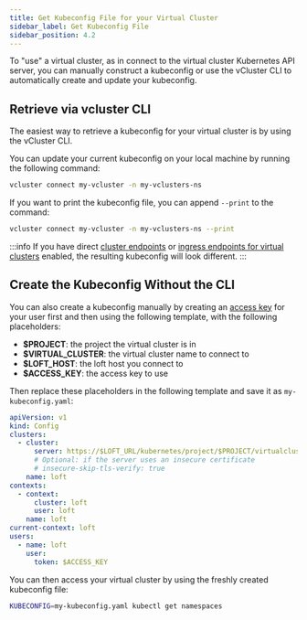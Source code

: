 ```yaml
---
title: Get Kubeconfig File for your Virtual Cluster
sidebar_label: Get Kubeconfig File
sidebar_position: 4.2
---
```


To "use" a virtual cluster, as in connect to the virtual cluster Kubernetes API server, you can
manually construct a kubeconfig or use the vCluster CLI to automatically create and update your
kubeconfig.

## Retrieve via vcluster CLI

The easiest way to retrieve a kubeconfig for your virtual cluster is by using the vCluster CLI.

You can update your current kubeconfig on your local machine by running the following command:

```bash
vcluster connect my-vcluster -n my-vclusters-ns
```

If you want to print the kubeconfig file, you can append `--print` to the command:

```bash
vcluster connect my-vcluster -n my-vclusters-ns --print
```

:::info
If you have direct [cluster endpoints](../../clusters/advanced/multi-region-mode.mdx) or
[ingress endpoints for virtual clusters](../advanced/ingress-access/)
enabled, the resulting kubeconfig will look different.
:::

## Create the Kubeconfig Without the CLI

You can also create a kubeconfig manually by creating an [access key](../../users/advanced/access-keys.mdx) for
your user first and then using the following template, with the following placeholders:

- **$PROJECT**: the project the virtual cluster is in
- **$VIRTUAL_CLUSTER**: the virtual cluster name to connect to
- **$LOFT_HOST**: the loft host you connect to
- **$ACCESS_KEY**: the access key to use

Then replace these placeholders in the following template and save it as `my-kubeconfig.yaml`:

```yaml
apiVersion: v1
kind: Config
clusters:
  - cluster:
      server: https://$LOFT_URL/kubernetes/project/$PROJECT/virtualcluster/$VIRTUAL_CLUSTER
      # Optional: if the server uses an insecure certificate
      # insecure-skip-tls-verify: true
    name: loft
contexts:
  - context:
      cluster: loft
      user: loft
    name: loft
current-context: loft
users:
  - name: loft
    user:
      token: $ACCESS_KEY
```

You can then access your virtual cluster by using the freshly created kubeconfig file:

```bash
KUBECONFIG=my-kubeconfig.yaml kubectl get namespaces
```
